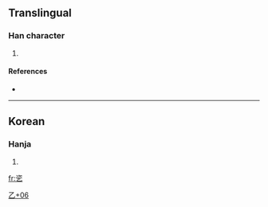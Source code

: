 ==Translingual==

===Han character===
{{Han char|rn=5|rad=乙|as=06|sn=7|four=|canj=戈人弓 (ION)}}

# {{defn|Han}}

====References====
* {{Han ref|kx=0084.161|dj=0171.211|hdz=10053.171|uh=4E72|ud=20082}}

----

==Korean==

===Hanja===
{{ko-hanja|hangeul=[[잘]]|rv=jal|mr=chal}}

# {{defn|Korean}}

[[Category:Korean-only CJKV Characters|乙+06]]

[[fr:乲]]